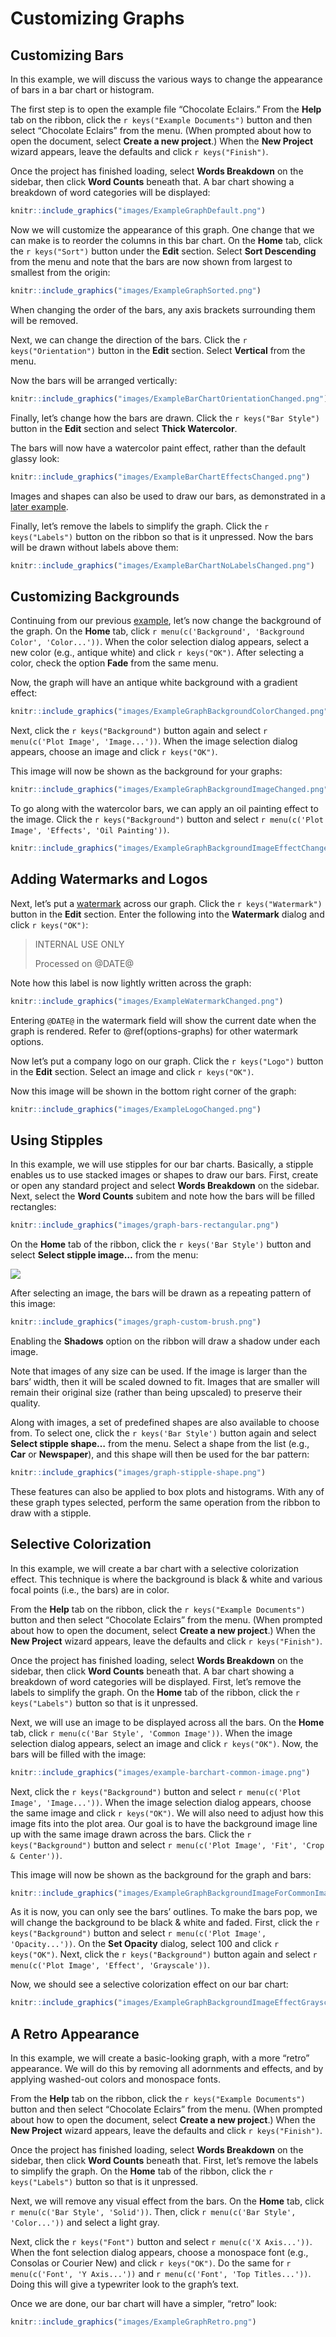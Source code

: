 # Customizing Graphs

## Customizing Bars {#customizing-bars}

In this example\index{graphs!customizing!bars|(}, we will discuss the various ways to change the appearance of bars in a bar chart or histogram.

The first step is to open the example file "Chocolate Eclairs." From the **Help** tab on the ribbon, click the `r keys("Example Documents")` button and then select "Chocolate Eclairs" from the menu.
(When prompted about how to open the document, select **Create a new project**.) When the **New Project** wizard appears, leave the defaults and click `r keys("Finish")`.

Once the project has finished loading, select **Words Breakdown** on the sidebar, then click **Word Counts** beneath that. A bar chart showing a breakdown of word categories will be displayed:

```r
knitr::include_graphics("images/ExampleGraphDefault.png")
```

Now we will customize the appearance of this graph. One change that we can make is to reorder the columns in this bar chart. On the **Home** tab, click the `r keys("Sort")` button under the **Edit** section.
Select **Sort Descending** from the menu and note that the bars are now shown from largest to smallest from the origin:

```r
knitr::include_graphics("images/ExampleGraphSorted.png")
```

::: {.notesection data-latex=""}
When changing the order of the bars, any axis brackets surrounding them will be removed.
:::

Next, we can change the direction of the bars. Click the `r keys("Orientation")` button in the **Edit** section. Select **Vertical** from the menu.

Now the bars will be arranged vertically:

```r
knitr::include_graphics("images/ExampleBarChartOrientationChanged.png")
```

Finally, let's change how the bars are drawn. Click the `r keys("Bar Style")` button in the **Edit** section and select **Thick Watercolor**.

The bars will now have a watercolor paint effect, rather than the default glassy look:

```r
knitr::include_graphics("images/ExampleBarChartEffectsChanged.png")
```

Images and shapes can also be used to draw our bars, as demonstrated in a [later example](#stipple-brush-example).

::: {.minipage data-latex="{\textwidth}"}
Finally, let's remove the labels to simplify the graph. Click the `r keys("Labels")` button on the ribbon so that is it unpressed.
Now the bars will be drawn without labels above them:

```r
knitr::include_graphics("images/ExampleBarChartNoLabelsChanged.png")
```
:::
\index{graphs!customizing!bars|)}

\newpage

## Customizing Backgrounds {#graph-background-example}

Continuing from our previous [example](#customizing-bars), let's now change the background\index{graphs!customizing!backgrounds|(} of the graph.
On the **Home** tab, click `r menu(c('Background', 'Background Color', 'Color...'))`.
When the color selection dialog appears, select a new color (e.g., antique white) and click `r keys("OK")`.
After selecting a color, check the option **Fade** from the same menu.

Now, the graph will have an antique white background with a gradient effect:

```r
knitr::include_graphics("images/ExampleGraphBackgroundColorChanged.png")
```

Next, click the `r keys("Background")` button again and select `r menu(c('Plot Image', 'Image...'))`. When the image selection dialog appears, choose an image and click `r keys("OK")`.

::: {.minipage data-latex="{\textwidth}"}
This image will now be shown as the background for your graphs:

```r
knitr::include_graphics("images/ExampleGraphBackgroundImageChanged.png")
```
:::

To go along with the watercolor bars, we can apply an oil painting effect to the image.
Click the `r keys("Background")` button and select `r menu(c('Plot Image', 'Effects', 'Oil Painting'))`.

```r
knitr::include_graphics("images/ExampleGraphBackgroundImageEffectChanged.png")
```
\index{graphs!customizing!backgrounds|)}

\newpage

## Adding Watermarks and Logos {#graph-watermark-example}

Next, let's put a [watermark](#watermark-and-logo) across our graph. Click the `r keys("Watermark")` button in the **Edit** section.
Enter the following into the **Watermark** dialog and click `r keys("OK")`:

> INTERNAL USE ONLY
>
> Processed on \@DATE\@

Note how this label is now lightly written across the graph:

```r
knitr::include_graphics("images/ExampleWatermarkChanged.png")
```

::: {.tipsection data-latex=""}
Entering `@DATE@` in the watermark field will show the current date when the graph is rendered. Refer to \@ref(options-graphs) for other watermark options.
:::

Now let's put a company logo on our graph. Click the `r keys("Logo")` button in the **Edit** section. Select an image and click `r keys("OK")`.

::: {.minipage data-latex="{\textwidth}"}
Now this image will be shown in the bottom right corner of the graph:

```r
knitr::include_graphics("images/ExampleLogoChanged.png")
```
:::

\newpage

## Using Stipples {#stipple-brush-example}

In this example, we will use stipples\index{graphs!customizing!stipples|(} for our bar charts. Basically, a stipple enables us to use stacked images or shapes to draw our bars.
First, create or open any standard project and select **Words Breakdown** on the sidebar. Next, select the **Word Counts** subitem and note how the bars will be filled rectangles:

```r
knitr::include_graphics("images/graph-bars-rectangular.png")
```

On the **Home** tab of the ribbon, click the `r keys('Bar Style')` button and select **Select stipple image...** from the menu:

![](images/ribbon-edit-bar-charts.png)

After selecting an image, the bars will be drawn as a repeating pattern of this image:

```r
knitr::include_graphics("images/graph-custom-brush.png")
```

::: {.tipsection data-latex=""}
Enabling the **Shadows** option on the ribbon will draw a shadow under each image.
:::

Note that images of any size can be used. If the image is larger than the bars' width, then it will be scaled downed to fit. Images that are smaller will remain their original size (rather than being upscaled) to preserve their quality.

Along with images, a set of predefined shapes are also available to choose from. To select one, click the `r keys('Bar Style')` button again and select **Select stipple shape...** from the menu.
Select a shape from the list (e.g., **Car** or **Newspaper**), and this shape will then be used for the bar pattern:

```r
knitr::include_graphics("images/graph-stipple-shape.png")
```

These features can also be applied to box plots and histograms. With any of these graph types selected, perform the same operation from the ribbon to draw with a stipple.
\index{graphs!customizing!stipples|)}

\newpage

## Selective Colorization {#graph-selective-color-example}

In this example\index{graphs!customizing!backgrounds|(}, we will create a bar chart with a selective colorization effect. This technique is where the background is black & white and various focal points (i.e., the bars) are in color.

From the **Help** tab on the ribbon, click the `r keys("Example Documents")` button and then select "Chocolate Eclairs" from the menu.
(When prompted about how to open the document, select **Create a new project**.) When the **New Project** wizard appears, leave the defaults and click `r keys("Finish")`.

Once the project has finished loading, select **Words Breakdown** on the sidebar, then click **Word Counts** beneath that. A bar chart showing a breakdown of word categories will be displayed.
First, let's remove the labels to simplify the graph. On the **Home** tab of the ribbon, click the `r keys("Labels")` button so that is it unpressed.

Next, we will use an image to be displayed across all the bars. On the **Home** tab, click `r menu(c('Bar Style', 'Common Image'))`.
When the image selection dialog appears, select an image and click `r keys("OK")`.
Now, the bars will be filled with the image:

```r
knitr::include_graphics("images/example-barchart-common-image.png")
```

Next, click the `r keys("Background")` button and select `r menu(c('Plot Image', 'Image...'))`. When the image selection dialog appears, choose the same image and click `r keys("OK")`.
We will also need to adjust how this image fits into the plot area. Our goal is to have the background image line up with the same image drawn across the bars.
Click the `r keys("Background")` button and select `r menu(c('Plot Image', 'Fit', 'Crop & Center'))`.

::: {.minipage data-latex="{\textwidth}"}
This image will now be shown as the background for the graph and bars:

```r
knitr::include_graphics("images/ExampleGraphBackgroundImageForCommonImage.png")
```
:::

As it is now, you can only see the bars' outlines. To make the bars pop, we will change the background to be black & white and faded.
First, click the `r keys("Background")` button and select `r menu(c('Plot Image', 'Opacity...'))`. On the **Set Opacity** dialog, select 100 and click `r keys("OK")`.
Next, click the `r keys("Background")` button again and select `r menu(c('Plot Image', 'Effect', 'Grayscale'))`.

::: {.minipage data-latex="{\textwidth}"}
Now, we should see a selective colorization effect on our bar chart:

```r
knitr::include_graphics("images/ExampleGraphBackgroundImageEffectGrayscaled.png")
```
:::
\index{graphs!customizing!backgrounds|)}

## A Retro Appearance {#graph-retro-example}

In this example, we will create a basic-looking graph, with a more "retro" appearance. We will do this by removing all adornments and effects, and by applying washed-out colors and monospace fonts.

From the **Help** tab on the ribbon, click the `r keys("Example Documents")` button and then select "Chocolate Eclairs" from the menu.
(When prompted about how to open the document, select **Create a new project**.) When the **New Project** wizard appears, leave the defaults and click `r keys("Finish")`.

Once the project has finished loading, select **Words Breakdown** on the sidebar, then click **Word Counts** beneath that.
First, let's remove the labels to simplify the graph. On the **Home** tab of the ribbon, click the `r keys("Labels")` button so that is it unpressed.

Next, we will remove any visual effect from the bars. On the **Home** tab, click `r menu(c('Bar Style', 'Solid'))`. Then, click `r menu(c('Bar Style', 'Color...'))` and select a light gray.

Next, click the `r keys("Font")` button and select `r menu(c('X Axis...'))`. When the font selection dialog appears, choose a monospace font (e.g., Consolas or Courier New) and click `r keys("OK")`.
Do the same for  `r menu(c('Font', 'Y Axis...'))` and `r menu(c('Font', 'Top Titles...'))`. Doing this will give a typewriter look to the graph's text.

Once we are done, our bar chart will have a simpler, "retro" look:

```r
knitr::include_graphics("images/ExampleGraphRetro.png")
```

